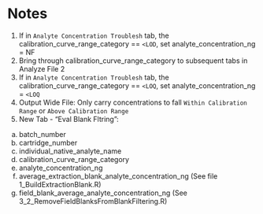 # Notes

1. If in `Analyte Concentration Troublesh` tab, the calibration_curve_range_category == `<LOD`, set analyte_concentration_ng = NF
2. Bring through calibration_curve_range_category to subsequent tabs in Analyze File 2
3. If in `Analyte Concentration Troublesh` tab, the calibration_curve_range_category == `<LOQ`, set analyte_concentration_ng = `<LOQ`
4. Output Wide File: Only carry concentrations to fall `Within Calibration Range` or `Above Calibration Range`
5. New Tab - "Eval Blank Fltring":
  a. batch_number
  b. cartridge_number
  c. individual_native_analyte_name
  d. calibration_curve_range_category
  e. analyte_concentration_ng
  f. average_extraction_blank_analyte_concentration_ng (See file 1_BuildExtractionBlank.R)
  g. field_blank_average_analyte_concentration_ng (See 3_2_RemoveFieldBlanksFromBlankFiltering.R)
